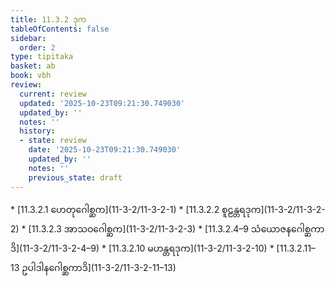 ```yaml
---
title: 11.3.2 ဒုက
tableOfContents: false
sidebar:
  order: 2
type: tipitaka
basket: ab
book: vbh
review:
  current: review
  updated: '2025-10-23T09:21:30.749030'
  updated_by: ''
  notes: ''
  history:
  - state: review
    date: '2025-10-23T09:21:30.749030'
    updated_by: ''
    notes: ''
    previous_state: draft
---
```



<ReviewStatus review={frontmatter.review} showDetails={true} />

<HypothesisAnnotation frontmatter={frontmatter} />

<DynamicBreadcrumb />



<TableOfContents book="vbh" section="11.3.2">
* [11.3.2.1 ဟေတုဂေါစ္ဆက](11-3-2/11-3-2-1)
* [11.3.2.2 စူဠန္တရဒုက](11-3-2/11-3-2-2)
* [11.3.2.3 အာသဝဂေါစ္ဆက](11-3-2/11-3-2-3)
* [11.3.2.4–9 သံယောဇနဂေါစ္ဆကာဒိ](11-3-2/11-3-2-4–9)
* [11.3.2.10 မဟန္တရဒုက](11-3-2/11-3-2-10)
* [11.3.2.11–13 ဥပါဒါနဂေါစ္ဆကာဒိ](11-3-2/11-3-2-11–13)
</TableOfContents>
